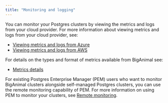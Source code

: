 ```yaml
---
title: "Monitoring and logging"
---
```


You can monitor your Postgres clusters by viewing the metrics and logs from your cloud provider. For more information about viewing metrics and logs from your cloud provider, see:

- [Viewing metrics and logs from Azure](monitoring_from_azure)
- [Viewing metrics and logs from AWS](monitoring_from_aws)

For details on the types and format of metrics available from BigAnimal see:

- [Metrics details](metrics)

For existing Postgres Enterprise Manager (PEM) users who want to monitor BigAnimal clusters alongside self-managed Postgres clusters, you can use the remote monitoring capability of PEM. For more information on using PEM to monitor your clusters, see [Remote monitoring](/pem/latest/pem_admin/02a_pem_remote_monitoring).
